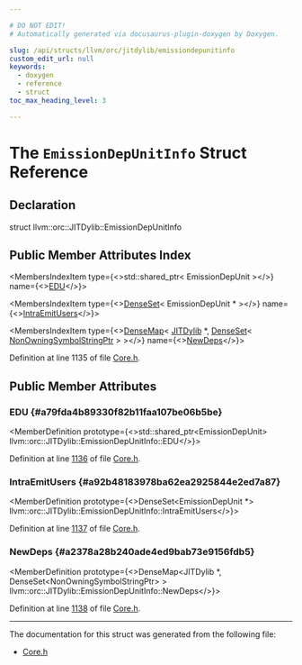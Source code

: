 ```yaml
---

# DO NOT EDIT!
# Automatically generated via docusaurus-plugin-doxygen by Doxygen.

slug: /api/structs/llvm/orc/jitdylib/emissiondepunitinfo
custom_edit_url: null
keywords:
  - doxygen
  - reference
  - struct
toc_max_heading_level: 3

---
```





# The `EmissionDepUnitInfo` Struct Reference

<DoxygenPage pluginConfig={pluginConfig}>



## Declaration

<CodeBlock>struct llvm::orc::JITDylib::EmissionDepUnitInfo</CodeBlock>

## Public Member Attributes Index

<MembersIndex>

<MembersIndexItem
  type={<>std::shared&#95;ptr&lt; EmissionDepUnit &gt;</>}
  name={<><a href="#a79fda4b89330f82b11faa107be06b5be">EDU</a></>}>
</MembersIndexItem>

<MembersIndexItem
  type={<><a href="/docs/api/classes/llvm/denseset">DenseSet</a>&lt; EmissionDepUnit &#42; &gt;</>}
  name={<><a href="#a92b48183978ba62ea2925844e2ed7a87">IntraEmitUsers</a></>}>
</MembersIndexItem>

<MembersIndexItem
  type={<><a href="/docs/api/classes/llvm/densemap">DenseMap</a>&lt; <a href="/docs/api/classes/llvm/orc/jitdylib">JITDylib</a> &#42;, <a href="/docs/api/classes/llvm/denseset">DenseSet</a>&lt; <a href="/docs/api/classes/llvm/orc/nonowningsymbolstringptr">NonOwningSymbolStringPtr</a> &gt; &gt;</>}
  name={<><a href="#a2378a28b240ade4ed9bab73e9156fdb5">NewDeps</a></>}>
</MembersIndexItem>

</MembersIndex>


Definition at line 1135 of file <a href="/docs/api/files/include/include/llvm/include/llvm/executionengine/include/llvm/executionengine/orc/core-h">Core.h</a>.

<SectionDefinition>

## Public Member Attributes

### EDU {#a79fda4b89330f82b11faa107be06b5be}

<MemberDefinition
  prototype={<>std::shared&#95;ptr&lt;EmissionDepUnit&gt; llvm::orc::JITDylib::EmissionDepUnitInfo::EDU</>}>

Definition at line <a href="/docs/api/files/include/include/llvm/include/llvm/executionengine/include/llvm/executionengine/orc/core-h/#l01136">1136</a> of file <a href="/docs/api/files/include/include/llvm/include/llvm/executionengine/include/llvm/executionengine/orc/core-h">Core.h</a>.
</MemberDefinition>

### IntraEmitUsers {#a92b48183978ba62ea2925844e2ed7a87}

<MemberDefinition
  prototype={<>DenseSet&lt;EmissionDepUnit &#42;&gt; llvm::orc::JITDylib::EmissionDepUnitInfo::IntraEmitUsers</>}>

Definition at line <a href="/docs/api/files/include/include/llvm/include/llvm/executionengine/include/llvm/executionengine/orc/core-h/#l01137">1137</a> of file <a href="/docs/api/files/include/include/llvm/include/llvm/executionengine/include/llvm/executionengine/orc/core-h">Core.h</a>.
</MemberDefinition>

### NewDeps {#a2378a28b240ade4ed9bab73e9156fdb5}

<MemberDefinition
  prototype={<>DenseMap&lt;JITDylib &#42;, DenseSet&lt;NonOwningSymbolStringPtr&gt; &gt; llvm::orc::JITDylib::EmissionDepUnitInfo::NewDeps</>}>

Definition at line <a href="/docs/api/files/include/include/llvm/include/llvm/executionengine/include/llvm/executionengine/orc/core-h/#l01138">1138</a> of file <a href="/docs/api/files/include/include/llvm/include/llvm/executionengine/include/llvm/executionengine/orc/core-h">Core.h</a>.
</MemberDefinition>

</SectionDefinition>

<hr/>

The documentation for this struct was generated from the following file:

<ul>
<li><a href="/docs/api/files/include/include/llvm/include/llvm/executionengine/include/llvm/executionengine/orc/core-h">Core.h</a></li>
</ul>

</DoxygenPage>
